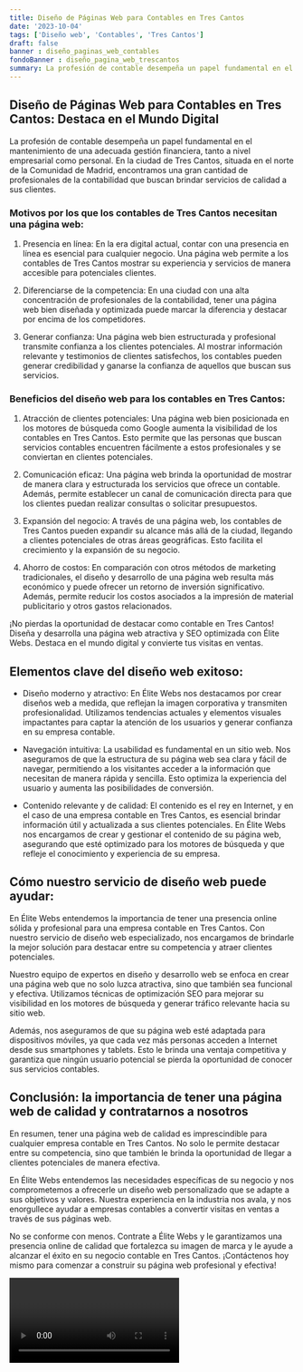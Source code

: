 ```yaml
---
title: Diseño de Páginas Web para Contables en Tres Cantos
date: '2023-10-04'
tags: ['Diseño web', 'Contables', 'Tres Cantos']
draft: false
banner : diseño_paginas_web_contables
fondoBanner : diseño_pagina_web_trescantos
summary: La profesión de contable desempeña un papel fundamental en el mantenimiento de una adecuada gestión financiera, tanto a nivel empresarial como personal. En la ciudad de Tres Cantos, situada en el norte de la Comunidad de Madrid, encontramos una gran cantidad de profesionales de la contabilidad que buscan brindar servicios de calidad a sus clientes.
---
```


## Diseño de Páginas Web para Contables en Tres Cantos: Destaca en el Mundo Digital

La profesión de contable desempeña un papel fundamental en el mantenimiento de una adecuada gestión financiera, tanto a nivel empresarial como personal. En la ciudad de Tres Cantos, situada en el norte de la Comunidad de Madrid, encontramos una gran cantidad de profesionales de la contabilidad que buscan brindar servicios de calidad a sus clientes.

### Motivos por los que los contables de Tres Cantos necesitan una página web:

1. Presencia en línea: En la era digital actual, contar con una presencia en línea es esencial para cualquier negocio. Una página web permite a los contables de Tres Cantos mostrar su experiencia y servicios de manera accesible para potenciales clientes.

2. Diferenciarse de la competencia: En una ciudad con una alta concentración de profesionales de la contabilidad, tener una página web bien diseñada y optimizada puede marcar la diferencia y destacar por encima de los competidores.

3. Generar confianza: Una página web bien estructurada y profesional transmite confianza a los clientes potenciales. Al mostrar información relevante y testimonios de clientes satisfechos, los contables pueden generar credibilidad y ganarse la confianza de aquellos que buscan sus servicios.

### Beneficios del diseño web para los contables en Tres Cantos:

1. Atracción de clientes potenciales: Una página web bien posicionada en los motores de búsqueda como Google aumenta la visibilidad de los contables en Tres Cantos. Esto permite que las personas que buscan servicios contables encuentren fácilmente a estos profesionales y se conviertan en clientes potenciales.

2. Comunicación eficaz: Una página web brinda la oportunidad de mostrar de manera clara y estructurada los servicios que ofrece un contable. Además, permite establecer un canal de comunicación directa para que los clientes puedan realizar consultas o solicitar presupuestos.

3. Expansión del negocio: A través de una página web, los contables de Tres Cantos pueden expandir su alcance más allá de la ciudad, llegando a clientes potenciales de otras áreas geográficas. Esto facilita el crecimiento y la expansión de su negocio.

4. Ahorro de costos: En comparación con otros métodos de marketing tradicionales, el diseño y desarrollo de una página web resulta más económico y puede ofrecer un retorno de inversión significativo. Además, permite reducir los costos asociados a la impresión de material publicitario y otros gastos relacionados.

¡No pierdas la oportunidad de destacar como contable en Tres Cantos! Diseña y desarrolla una página web atractiva y SEO optimizada con Élite Webs. Destaca en el mundo digital y convierte tus visitas en ventas.

<GifSeo />

<Cta />

## Elementos clave del diseño web exitoso:

- Diseño moderno y atractivo: En Élite Webs nos destacamos por crear diseños web a medida, que reflejan la imagen corporativa y transmiten profesionalidad. Utilizamos tendencias actuales y elementos visuales impactantes para captar la atención de los usuarios y generar confianza en su empresa contable.

- Navegación intuitiva: La usabilidad es fundamental en un sitio web. Nos aseguramos de que la estructura de su página web sea clara y fácil de navegar, permitiendo a los visitantes acceder a la información que necesitan de manera rápida y sencilla. Esto optimiza la experiencia del usuario y aumenta las posibilidades de conversión.

- Contenido relevante y de calidad: El contenido es el rey en Internet, y en el caso de una empresa contable en Tres Cantos, es esencial brindar información útil y actualizada a sus clientes potenciales. En Élite Webs nos encargamos de crear y gestionar el contenido de su página web, asegurando que esté optimizado para los motores de búsqueda y que refleje el conocimiento y experiencia de su empresa.

## Cómo nuestro servicio de diseño web puede ayudar:

En Élite Webs entendemos la importancia de tener una presencia online sólida y profesional para una empresa contable en Tres Cantos. Con nuestro servicio de diseño web especializado, nos encargamos de brindarle la mejor solución para destacar entre su competencia y atraer clientes potenciales.

Nuestro equipo de expertos en diseño y desarrollo web se enfoca en crear una página web que no solo luzca atractiva, sino que también sea funcional y efectiva. Utilizamos técnicas de optimización SEO para mejorar su visibilidad en los motores de búsqueda y generar tráfico relevante hacia su sitio web.

Además, nos aseguramos de que su página web esté adaptada para dispositivos móviles, ya que cada vez más personas acceden a Internet desde sus smartphones y tablets. Esto le brinda una ventaja competitiva y garantiza que ningún usuario potencial se pierda la oportunidad de conocer sus servicios contables.

## Conclusión: la importancia de tener una página web de calidad y contratarnos a nosotros

En resumen, tener una página web de calidad es imprescindible para cualquier empresa contable en Tres Cantos. No solo le permite destacar entre su competencia, sino que también le brinda la oportunidad de llegar a clientes potenciales de manera efectiva.

En Élite Webs entendemos las necesidades específicas de su negocio y nos comprometemos a ofrecerle un diseño web personalizado que se adapte a sus objetivos y valores. Nuestra experiencia en la industria nos avala, y nos enorgullece ayudar a empresas contables a convertir visitas en ventas a través de sus páginas web.

No se conforme con menos. Contrate a Élite Webs y le garantizamos una presencia online de calidad que fortalezca su imagen de marca y le ayude a alcanzar el éxito en su negocio contable en Tres Cantos. ¡Contáctenos hoy mismo para comenzar a construir su página web profesional y efectiva!

<Video />

<CtaBot job='Contables' city='Tres Cantos'/>

<Gmaps query='Tres Cantos+españa+maps' />